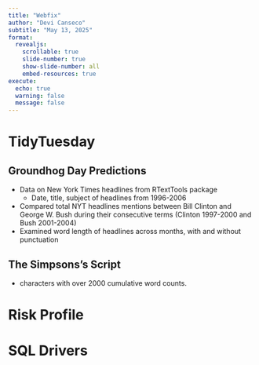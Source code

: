 ```yaml
---
title: "Webfix"
author: "Devi Canseco"
subtitle: "May 13, 2025"
format:
  revealjs:
    scrollable: true
    slide-number: true
    show-slide-number: all
    embed-resources: true
execute:
  echo: true
  warning: false
  message: false
---
```


# TidyTuesday

## Groundhog Day Predictions

-   Data on New York Times headlines from RTextTools package
    -   Date, title, subject of headlines from 1996-2006
-   Compared total NYT headlines mentions between Bill Clinton and George W. Bush during their consecutive terms (Clinton 1997-2000 and Bush 2001-2004)
-   Examined word length of headlines across months, with and without punctuation

## The Simpsons's Script

-   characters with over 2000 cumulative word counts.

# Risk Profile

# SQL Drivers
